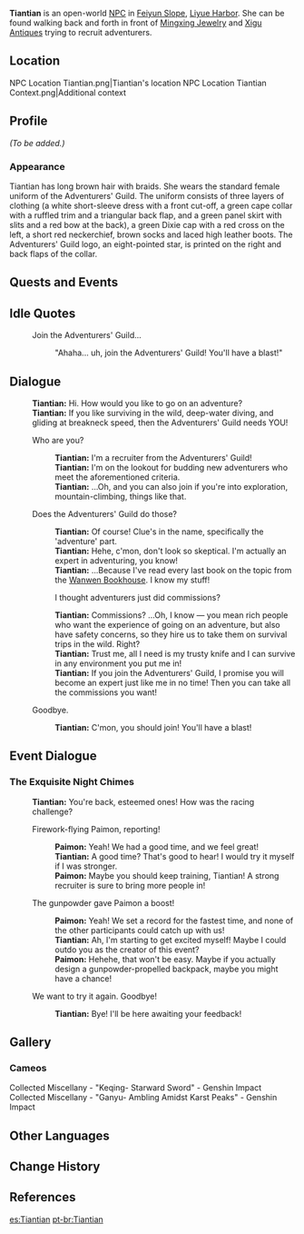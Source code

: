 {{Meta
<!-- REMOVE THIS TEMPLATE AFTER ADDING MISSING INFO -->
|missing_NPC_profile  = yes
}}
{{Character Infobox
|image            = NPC Tiantian.png
|type             = Open-World NPC
|region           = Liyue
|location         = Liyue
|affiliation      = Adventurers' Guild
|title            = Recruiter, Adventurers' Guild
|voiceEN          = 
}}
'''Tiantian''' is an open-world [[NPC]] in [[Feiyun Slope]], [[Liyue Harbor]]. She can be found walking back and forth in front of [[Mingxing Jewelry]] and [[Xigu Antiques]] trying to recruit adventurers.

==Location==
<gallery>
NPC Location Tiantian.png|Tiantian's location
NPC Location Tiantian Context.png|Additional context
</gallery>

==Profile==
<!-- detailed story/lore information goes here -->
''(To be added.)''

===Appearance===
Tiantian has long brown hair with braids. She wears the standard female uniform of the Adventurers' Guild. The uniform consists of three layers of clothing (a white short-sleeve dress with a front cut-off, a green cape collar with a ruffled trim and a triangular back flap, and a green panel skirt with slits and a red bow at the back), a green Dixie cap with a red cross on the left, a short red neckerchief, brown socks and laced high leather boots. The Adventurers' Guild logo, an eight-pointed star, is printed on the right and back flaps of the collar.

==Quests and Events==
{{Quests and Events}}

==Idle Quotes==
{{Dialogue Start}}
: {{DIcon|Idle}} Join the Adventurers' Guild...
:: {{A|VO Tiantian 01.ogg}} "Ahaha... uh, join the Adventurers' Guild! You'll have a blast!"
{{Dialogue End}}

==Dialogue==
{{Dialogue Start}}
:'''Tiantian:''' Hi. How would you like to go on an adventure?
:'''Tiantian:''' If you like surviving in the wild, deep-water diving, and gliding at breakneck speed, then the Adventurers' Guild needs YOU!
:{{DIcon}} Who are you?
::'''Tiantian:''' I'm a recruiter from the Adventurers' Guild!
::'''Tiantian:''' I'm on the lookout for budding new adventurers who meet the aforementioned criteria.
::'''Tiantian:''' ...Oh, and you can also join if you're into exploration, mountain-climbing, things like that.
:{{DIcon}} Does the Adventurers' Guild do those?
::'''Tiantian:''' Of course! Clue's in the name, specifically the 'adventure' part.
::'''Tiantian:''' Hehe, c'mon, don't look so skeptical. I'm actually an expert in adventuring, you know!
::'''Tiantian:''' ...Because I've read every last book on the topic from the [[Wanwen Bookhouse]]. I know my stuff!
::{{DIcon}} I thought adventurers just did commissions?
::'''Tiantian:''' Commissions? ...Oh, I know &mdash; you mean rich people who want the experience of going on an adventure, but also have safety concerns, so they hire us to take them on survival trips in the wild. Right?
::'''Tiantian:''' Trust me, all I need is my trusty knife and I can survive in any environment you put me in!
::'''Tiantian:''' If you join the Adventurers' Guild, I promise you will become an expert just like me in no time! Then you can take all the commissions you want!
:{{DIcon}} Goodbye.
::'''Tiantian:''' C'mon, you should join! You'll have a blast!
{{Dialogue End}}

==Event Dialogue==
===The Exquisite Night Chimes===
{{Dialogue Start}}
:'''Tiantian:''' You're back, esteemed ones! How was the racing challenge?
:{{DIcon}} Firework-flying Paimon, reporting!
::'''Paimon:''' Yeah! We had a good time, and we feel great!
::'''Tiantian:''' A good time? That's good to hear! I would try it myself if I was stronger.
::'''Paimon:''' Maybe you should keep training, Tiantian! A strong recruiter is sure to bring more people in!
:{{DIcon}} The gunpowder gave Paimon a boost!
::'''Paimon:''' Yeah! We set a record for the fastest time, and none of the other participants could catch up with us!
::'''Tiantian:''' Ah, I'm starting to get excited myself! Maybe I could outdo you as the creator of this event?
::'''Paimon:''' Hehehe, that won't be easy. Maybe if you actually design a gunpowder-propelled backpack, maybe you might have a chance!
:{{DIcon}} We want to try it again. Goodbye!
::'''Tiantian:''' Bye! I'll be here awaiting your feedback!
{{Dialogue End}}
<!--==Trivia==
-->

==Gallery==
===Cameos===
<gallery>
Collected Miscellany - "Keqing- Starward Sword" - Genshin Impact
Collected Miscellany - "Ganyu- Ambling Amidst Karst Peaks" - Genshin Impact
</gallery>

==Other Languages==
{{Other Languages|default_hidden = 1
|en      = Tiantian
|zhs     = 甜甜
|zhs_rm  = Tiántián
|zht     = 甜甜
|zht_rm  = Tiántián
|ja      = テンテン
|ko      = 첨<->아
|es      = Tiantian
|fr      = Tiantian
|ru      = Тянь Тянь
|th      = Tiantian
|vi      = Tiantian
|de      = Tiantian
|id      = Tiantian
|pt      = Tiantian
|tr      = Tiantian
|it      = Tiantian
}}

==Change History==
{{Change History|1.0}}

==References==
{{Reflist}}

[[es:Tiantian]]
[[pt-br:Tiantian]]